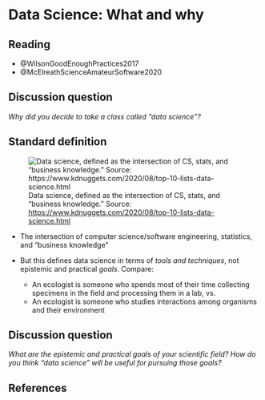 # Data Science: What and why 

## Reading ##

- @WilsonGoodEnoughPractices2017
- @McElreathScienceAmateurSoftware2020

## Discussion question ##

*Why did you decide to take a class called "data science"?*  

## Standard definition ##

![Data science, defined as the intersection of CS, stats, and "business knowledge." Source: <https://www.kdnuggets.com/2020/08/top-10-lists-data-science.html>](images/Abisiga.jpg)

- The intersection of computer science/software engineering, statistics, and "business knowledge"

- But this defines data science in terms of *tools and techniques*, not epistemic and practical *goals*.  Compare: 
    - An ecologist is someone who spends most of their time collecting specimens in the field and processing them in a lab, vs. 
    - An ecologist is someone who studies interactions among organisms and their environment
    
## Discussion question ## 

*What are the epistemic and practical goals of your scientific field?  How do you think "data science" will be useful for pursuing those goals?*

## References 

